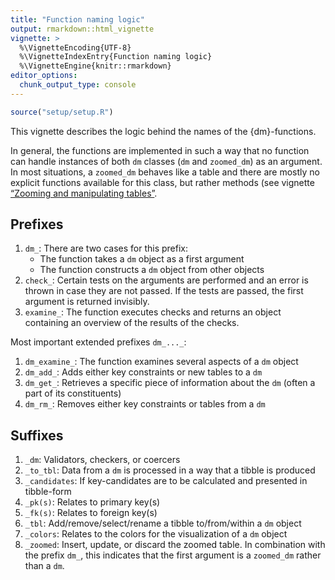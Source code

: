 ```yaml
---
title: "Function naming logic"
output: rmarkdown::html_vignette
vignette: >
  %\VignetteEncoding{UTF-8}
  %\VignetteIndexEntry{Function naming logic}
  %\VignetteEngine{knitr::rmarkdown}
editor_options:
  chunk_output_type: console
---
```



``````r
source("setup/setup.R")
``````

This vignette describes the logic behind the names of the {dm}-functions.

In general, the functions are implemented in such a way that no function can handle instances of both `dm` classes (`dm` and `zoomed_dm`) as an argument.
In most situations, a `zoomed_dm` behaves like a table and there are mostly no explicit functions available for this class, but rather methods (see vignette ["Zooming and manipulating tables"](https://cynkra.github.io/dm/articles/tech-dm-zoom.html).

## Prefixes

1. `dm_`: There are two cases for this prefix:
    - The function takes a `dm` object as a first argument
    - The function constructs a `dm` object from other objects
1. `check_`: Certain tests on the arguments are performed and an error is thrown in case they are not passed. If the tests are passed, the first argument is returned invisibly.
1. `examine_`: The function executes checks and returns an object containing an overview of the results of the checks.

Most important extended prefixes `dm_..._`:

1. `dm_examine_`: The function examines several aspects of a `dm` object
1. `dm_add_`: Adds either key constraints or new tables to a `dm`
1. `dm_get_`: Retrieves a specific piece of information about the `dm` (often a part of its constituents)
1. `dm_rm_`: Removes either key constraints or tables from a `dm`

## Suffixes

1. `_dm`: Validators, checkers, or coercers
1. `_to_tbl`: Data from a `dm` is processed in a way that a tibble is produced
1. `_candidates`: If key-candidates are to be calculated and presented in tibble-form
1. `_pk(s)`: Relates to primary key(s)
1. `_fk(s)`: Relates to foreign key(s)
1. `_tbl`: Add/remove/select/rename a tibble to/from/within a `dm` object
1. `_colors`: Relates to the colors for the visualization of a `dm` object
1. `_zoomed`: Insert, update, or discard the zoomed table. In combination with the prefix `dm_`, this indicates that the first argument is a `zoomed_dm` rather than a `dm`.
